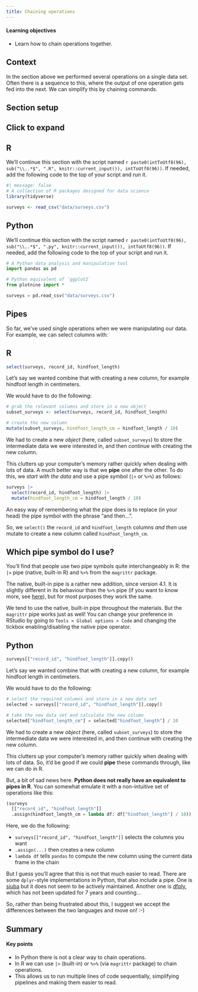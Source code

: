 ```yaml
---
title: Chaining operations
---
```


::: {.callout-tip}
#### Learning objectives

- Learn how to chain operations together.
:::

## Context

In the section above we performed several operations on a single data set. Often there is a sequence to this, where the output of one operation gets fed into the next. We can simplify this by chaining commands.

## Section setup {#setup_chaining_operations}

::: {.callout-note collapse="true"}
## Click to expand

::: {.panel-tabset group="language"}
## R

We'll continue this section with the script named `r paste0(intToUtf8(96), sub("\\..*$", ".R", knitr::current_input()), intToUtf8(96))`. If needed, add the following code to the top of your script and run it.

```r
#| message: false
# A collection of R packages designed for data science
library(tidyverse)

surveys <- read_csv("data/surveys.csv")
```

## Python

We'll continue this section with the script named `r paste0(intToUtf8(96), sub("\\..*$", ".py", knitr::current_input()), intToUtf8(96))`. If needed, add the following code to the top of your script and run it.

```python
# A Python data analysis and manipulation tool
import pandas as pd

# Python equivalent of `ggplot2`
from plotnine import *

surveys = pd.read_csv("data/surveys.csv")
```

:::
:::

## Pipes

So far, we've used single operations when we were manipulating our data. For example, we can select columns with:

::: {.panel-tabset group="language"}
## R

```r
select(surveys, record_id, hindfoot_length)
```

Let's say we wanted combine that with creating a new column, for example hindfoot length in centimeters.

We would have to do the following:

```r
# grab the relevant columns and store in a new object
subset_surveys <- select(surveys, record_id, hindfoot_length)

# create the new column
mutate(subset_surveys, hindfoot_length_cm = hindfoot_length / 10)
```

We had to create a new *object* (here, called `subset_surveys`) to store the intermediate data we were interested in, and then continue with creating the new column.

This clutters up your computer's memory rather quickly when dealing with lots of data. A much better way is that we **pipe** one after the other. To do this, we *start with the data* and use a pipe symbol (`|>` or `%>%`) as follows:

```r
surveys |> 
  select(record_id, hindfoot_length) |>
  mutate(hindfoot_length_cm = hindfoot_length / 10)
```

An easy way of remembering what the pipe does is to replace (in your head) the pipe symbol with the phrase "and then...".

So, we `select()` the `record_id` and `hindfoot_length` columns *and then* use mutate to create a new column called `hindfoot_length_cm`.

::: {.callout-note}
## Which pipe symbol do I use?

You'll find that people use two pipe symbols quite interchangeably in R: the `|>` pipe (native, built-in R) and `%>%` from the `magrittr` package.

The native, built-in pipe is a rather new addition, since version 4.1. It is slightly different in its behaviour than the `%>%` pipe (if you want to know more, see [here](https://ivelasq.rbind.io/blog/understanding-the-r-pipe/#:~:text=A%20while%20back%2C%20I%20wrote,available%20since%20R%20version%204.1.)), but for most purposes they work the same.

We tend to use the native, built-in pipe throughout the materials. But the `magrittr` pipe works just as well! You can change your preference in RStudio by going to `Tools > Global options > Code` and changing the tickbox enabling/disabling the native pipe operator.

:::

## Python

```python
surveys[["record_id", "hindfoot_length"]].copy()
```

Let's say we wanted combine that with creating a new column, for example hindfoot length in centimeters.

We would have to do the following:

```python
# select the required columns and store in a new data set
selected = surveys[["record_id", "hindfoot_length"]].copy()

# take the new data set and calculate the new column
selected["hindfoot_length_cm"] = selected["hindfoot_length"] / 10

```

We had to create a new *object* (here, called `subset_surveys`) to store the intermediate data we were interested in, and then continue with creating the new column.

This clutters up your computer's memory rather quickly when dealing with lots of data. So, it'd be good if we could **pipe** these commands through, like we can do in R.

But, a bit of sad news here. **Python does not really have an equivalent to pipes in R**. You can somewhat emulate it with a non-intuitive set of operations like this:

```python
(surveys
  [["record_id", "hindfoot_length"]]
  .assign(hindfoot_length_cm = lambda df: df["hindfoot_length"] / 10))
```

Here, we do the following:

* `surveys[["record_id", "hindfoot_length"]]` selects the columns you want
* `.assign(...)` then creates a new column
* `lambda df` tells `pandas` to compute the new column using the current data frame in the chain

But I guess you'll agree that this is not that much easier to read. There are some `dplyr`-style implementations in Python, that also include a pipe. One is [siuba](https://github.com/machow/siuba) but it does not seem to be actively maintained. Another one is [dfply](https://github.com/kieferk/dfply), which has not been updated for 7 years and counting...

So, rather than being frustrated about this, I suggest we accept the differences between the two languages and move on! :-)
:::


## Summary

::: {.callout-tip}
#### Key points

- In Python there is not a clear way to chain operations.
- In R we can use `|>` (built-in) or `%>%` (via `magrittr` package) to chain operations.
- This allows us to run multiple lines of code sequentially, simplifying pipelines and making them easier to read.
:::
